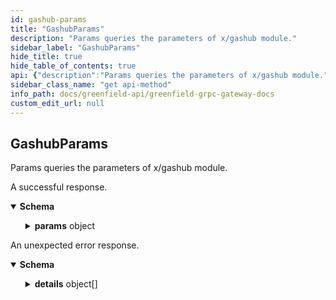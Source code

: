 ```yaml
---
id: gashub-params
title: "GashubParams"
description: "Params queries the parameters of x/gashub module."
sidebar_label: "GashubParams"
hide_title: true
hide_table_of_contents: true
api: {"description":"Params queries the parameters of x/gashub module.","operationId":"GashubParams","responses":{"200":{"description":"A successful response.","content":{"*/*":{"schema":{"type":"object","properties":{"params":{"type":"object","properties":{"max_tx_size":{"type":"string","format":"uint64","description":"max_tx_size is the maximum size of a transaction's bytes."},"min_gas_per_byte":{"type":"string","format":"uint64","title":"min_gas_per_byte is the minimum gas to be paid per byte of a transaction's"}},"description":"Params defines the parameters for the gashub module."}},"description":"QueryParamsResponse defines the response type for querying x/gashub parameters."}}}},"default":{"description":"An unexpected error response.","content":{"*/*":{"schema":{"type":"object","properties":{"error":{"type":"string"},"code":{"type":"integer","format":"int32"},"message":{"type":"string"},"details":{"type":"array","items":{"type":"object","properties":{"type_url":{"type":"string"},"value":{"type":"string","format":"byte"}}}}}}}}}},"tags":["Gas"],"method":"get","path":"/cosmos/gashub/v1beta1/params","servers":[{"url":"https://gnfd-testnet-fullnode-tendermint-us.bnbchain.org"}],"info":{"title":"Greenfield - gRPC Gateway docs","description":"A REST interface for state queries","version":"1.0.0"},"postman":{"name":"GashubParams","description":{"content":"Params queries the parameters of x/gashub module.","type":"text/plain"},"url":{"path":["cosmos","gashub","v1beta1","params"],"host":["{{baseUrl}}"],"query":[],"variable":[]},"header":[{"key":"Accept","value":"*/*"}],"method":"GET"}}
sidebar_class_name: "get api-method"
info_path: docs/greenfield-api/greenfield-grpc-gateway-docs
custom_edit_url: null
---
```



## GashubParams



Params queries the parameters of x/gashub module.

<div><ApiTabs><TabItem label={"200"} value={"200"}><div>

A successful response.

</div><div><MimeTabs schemaType={"response"}><TabItem label={"*/*"} value={"*/*"}><SchemaTabs><TabItem label={"Schema"} value={"Schema"}><details style={{}} data-collapsed={false} open={true}><summary style={{"textAlign":"left"}}><strong>Schema</strong></summary><div style={{"textAlign":"left","marginLeft":"1rem"}}></div><ul style={{"marginLeft":"1rem"}}><SchemaItem collapsible={true} className={"schemaItem"}><details style={{}}><summary style={{}}><strong>params</strong><span style={{"opacity":"0.6"}}> object</span></summary><div style={{"marginLeft":"1rem"}}><div style={{"marginTop":".5rem","marginBottom":".5rem"}}>

Params defines the parameters for the gashub module.

</div><SchemaItem collapsible={false} name={"max_tx_size"} required={false} schemaName={"uint64"} qualifierMessage={undefined} schema={{"type":"string","format":"uint64","description":"max_tx_size is the maximum size of a transaction's bytes."}}></SchemaItem><SchemaItem collapsible={false} name={"min_gas_per_byte"} required={false} schemaName={"uint64"} qualifierMessage={undefined} schema={{"type":"string","format":"uint64","title":"min_gas_per_byte is the minimum gas to be paid per byte of a transaction's"}}></SchemaItem></div></details></SchemaItem></ul></details></TabItem><TabItem label={"Example (from schema)"} value={"Example (from schema)"}><ResponseSamples responseExample={"{\n  \"params\": {\n    \"max_tx_size\": \"string\",\n    \"min_gas_per_byte\": \"string\"\n  }\n}"} language={"json"}></ResponseSamples></TabItem></SchemaTabs></TabItem></MimeTabs></div></TabItem><TabItem label={"default"} value={"default"}><div>

An unexpected error response.

</div><div><MimeTabs schemaType={"response"}><TabItem label={"*/*"} value={"*/*"}><SchemaTabs><TabItem label={"Schema"} value={"Schema"}><details style={{}} data-collapsed={false} open={true}><summary style={{"textAlign":"left"}}><strong>Schema</strong></summary><div style={{"textAlign":"left","marginLeft":"1rem"}}></div><ul style={{"marginLeft":"1rem"}}><SchemaItem collapsible={false} name={"error"} required={false} schemaName={"string"} qualifierMessage={undefined} schema={{"type":"string"}}></SchemaItem><SchemaItem collapsible={false} name={"code"} required={false} schemaName={"int32"} qualifierMessage={undefined} schema={{"type":"integer","format":"int32"}}></SchemaItem><SchemaItem collapsible={false} name={"message"} required={false} schemaName={"string"} qualifierMessage={undefined} schema={{"type":"string"}}></SchemaItem><SchemaItem collapsible={true} className={"schemaItem"}><details style={{}}><summary style={{}}><strong>details</strong><span style={{"opacity":"0.6"}}> object[]</span></summary><div style={{"marginLeft":"1rem"}}><li><div style={{"fontSize":"var(--ifm-code-font-size)","opacity":"0.6","marginLeft":"-.5rem","paddingBottom":".5rem"}}>Array [</div></li><SchemaItem collapsible={false} name={"type_url"} required={false} schemaName={"string"} qualifierMessage={undefined} schema={{"type":"string"}}></SchemaItem><SchemaItem collapsible={false} name={"value"} required={false} schemaName={"byte"} qualifierMessage={undefined} schema={{"type":"string","format":"byte"}}></SchemaItem><li><div style={{"fontSize":"var(--ifm-code-font-size)","opacity":"0.6","marginLeft":"-.5rem"}}>]</div></li></div></details></SchemaItem></ul></details></TabItem><TabItem label={"Example (from schema)"} value={"Example (from schema)"}><ResponseSamples responseExample={"{\n  \"error\": \"string\",\n  \"code\": 0,\n  \"message\": \"string\",\n  \"details\": [\n    {\n      \"type_url\": \"string\",\n      \"value\": \"string\"\n    }\n  ]\n}"} language={"json"}></ResponseSamples></TabItem></SchemaTabs></TabItem></MimeTabs></div></TabItem></ApiTabs></div>
      